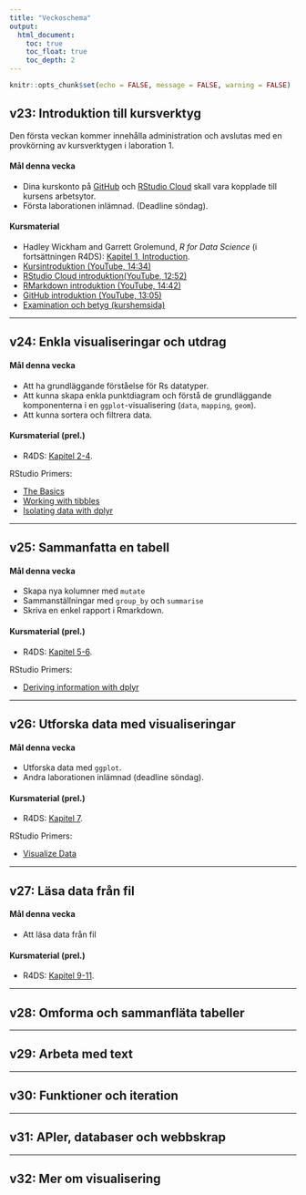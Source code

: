 ```yaml
---
title: "Veckoschema"
output:
  html_document:
    toc: true
    toc_float: true
    toc_depth: 2
---
```


```r
knitr::opts_chunk$set(echo = FALSE, message = FALSE, warning = FALSE)
```

## **v23**: Introduktion till kursverktyg

Den första veckan kommer innehålla administration och avslutas med en provkörning av kursverktygen i laboration 1.

#### Mål denna vecka
- Dina kurskonto på [GitHub](https://github.com/)  och [RStudio Cloud](https://rstudio.cloud/) skall vara kopplade till kursens arbetsytor.
- Första laborationen inlämnad. (Deadline söndag).

#### Kursmaterial

- Hadley Wickham and Garrett Grolemund, *R for Data Science* (i fortsättningen R4DS): [Kapitel 1, Introduction](https://r4ds.had.co.nz/introduction.html).
- [Kursintroduktion (YouTube, 14:34)](https://youtu.be/gQUjg5cMUGU)
- [RStudio Cloud introduktion(YouTube, 12:52)](https://youtu.be/hsJTGkrsQkc)
- [RMarkdown introduktion (YouTube, 14:42)](https://youtu.be/Ckd3Yfkx5Hk)
- [GitHub introduktion (YouTube, 13:05)](https://youtu.be/nmxg_wthhHQ)
- [Examination och betyg (kurshemsida)](https://kurser.math.su.se/pluginfile.php/109552/mod_resource/content/1/Betygskriterier.pdf)

***

## **v24**: Enkla visualiseringar och utdrag

#### Mål denna vecka

- Att ha grundläggande förståelse för Rs datatyper.
- Att kunna skapa enkla punktdiagram och förstå de grundläggande komponenterna i en `ggplot`-visualisering (`data`, `mapping`, `geom`).
- Att kunna sortera och filtrera data.


#### Kursmaterial (prel.)

- R4DS: [Kapitel 2-4](https://r4ds.had.co.nz/introduction.html).

RStudio Primers: 

- [The Basics](https://rstudio.cloud/learn/primers/1)
- [Working with tibbles](https://rstudio.cloud/learn/primers/2.1)
- [Isolating data with dplyr](https://rstudio.cloud/learn/primers/2.2)

***

## **v25**: Sammanfatta en tabell


#### Mål denna vecka

- Skapa nya kolumner med `mutate`
- Sammanställningar med `group_by` och `summarise`
- Skriva en enkel rapport i Rmarkdown.

#### Kursmaterial (prel.)

- R4DS: [Kapitel 5-6](https://r4ds.had.co.nz/transform.html).

RStudio Primers:

- [Deriving information with dplyr](https://rstudio.cloud/learn/primers/2.3)


***

## **v26**: Utforska data med visualiseringar

#### Mål denna vecka

- Utforska data med `ggplot`.
- Andra laborationen inlämnad (deadline söndag).

#### Kursmaterial (prel.)

- R4DS: [Kapitel 7](https://r4ds.had.co.nz/exploratory-data-analysis.html).

RStudio Primers:

- [Visualize Data](https://rstudio.cloud/learn/primers/3)

***

## **v27**: Läsa data från fil

#### Mål denna vecka

- Att läsa data från fil

#### Kursmaterial (prel.)

- R4DS: [Kapitel 9-11](https://r4ds.had.co.nz/data-import.html).

***

## **v28**: Omforma och sammanfläta tabeller

***

## **v29**: Arbeta med text

***

## **v30**: Funktioner och iteration

***

## **v31**: APIer, databaser och webbskrap

***

## **v32**: Mer om visualisering

